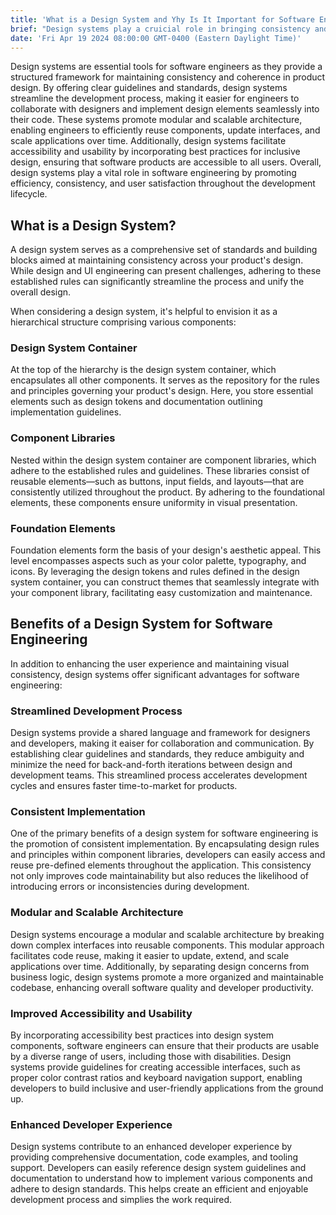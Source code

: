 ```yaml
---
title: 'What is a Design System and Yhy Is It Important for Software Engineering'
brief: "Design systems play a cruicial role in bringing consistency and cohesion to your product, especially for software engineering, by improving developement efficiency, ensuring uniformity, supoorting modular structure, and enhancing accessibility, and usability"
date: 'Fri Apr 19 2024 08:00:00 GMT-0400 (Eastern Daylight Time)'
---
```


Design systems are essential tools for software engineers as they provide a structured framework for maintaining consistency and coherence in product design. By offering clear guidelines and standards, design systems streamline the development process, making it easier for engineers to collaborate with designers and implement design elements seamlessly into their code. These systems promote modular and scalable architecture, enabling engineers to efficiently reuse components, update interfaces, and scale applications over time. Additionally, design systems facilitate accessibility and usability by incorporating best practices for inclusive design, ensuring that software products are accessible to all users. Overall, design systems play a vital role in software engineering by promoting efficiency, consistency, and user satisfaction throughout the development lifecycle.

## What is a Design System?

A design system serves as a comprehensive set of standards and building blocks aimed at maintaining consistency across your product's design. While design and UI engineering can present challenges, adhering to these established rules can significantly streamline the process and unify the overall design.

When considering a design system, it's helpful to envision it as a hierarchical structure comprising various components:

### Design System Container

At the top of the hierarchy is the design system container, which encapsulates all other components. It serves as the repository for the rules and principles governing your product's design. Here, you store essential elements such as design tokens and documentation outlining implementation guidelines.

### Component Libraries

Nested within the design system container are component libraries, which adhere to the established rules and guidelines. These libraries consist of reusable elements—such as buttons, input fields, and layouts—that are consistently utilized throughout the product. By adhering to the foundational elements, these components ensure uniformity in visual presentation.

### Foundation Elements

Foundation elements form the basis of your design's aesthetic appeal. This level encompasses aspects such as your color palette, typography, and icons. By leveraging the design tokens and rules defined in the design system container, you can construct themes that seamlessly integrate with your component library, facilitating easy customization and maintenance.

## Benefits of a Design System for Software Engineering

In addition to enhancing the user experience and maintaining visual consistency, design systems offer significant advantages for software engineering:

### Streamlined Development Process

Design systems provide a shared language and framework for designers and developers, making it eaiser for collaboration and communication. By establishing clear guidelines and standards, they reduce ambiguity and minimize the need for back-and-forth iterations between design and development teams. This streamlined process accelerates development cycles and ensures faster time-to-market for products.

### Consistent Implementation

One of the primary benefits of a design system for software engineering is the promotion of consistent implementation. By encapsulating design rules and principles within component libraries, developers can easily access and reuse pre-defined elements throughout the application. This consistency not only improves code maintainability but also reduces the likelihood of introducing errors or inconsistencies during development.

### Modular and Scalable Architecture

Design systems encourage a modular and scalable architecture by breaking down complex interfaces into reusable components. This modular approach facilitates code reuse, making it easier to update, extend, and scale applications over time. Additionally, by separating design concerns from business logic, design systems promote a more organized and maintainable codebase, enhancing overall software quality and developer productivity.

### Improved Accessibility and Usability

By incorporating accessibility best practices into design system components, software engineers can ensure that their products are usable by a diverse range of users, including those with disabilities. Design systems provide guidelines for creating accessible interfaces, such as proper color contrast ratios and keyboard navigation support, enabling developers to build inclusive and user-friendly applications from the ground up.

### Enhanced Developer Experience

Design systems contribute to an enhanced developer experience by providing comprehensive documentation, code examples, and tooling support. Developers can easily reference design system guidelines and documentation to understand how to implement various components and adhere to design standards. This helps create an efficient and enjoyable development process and simplies the work required.






